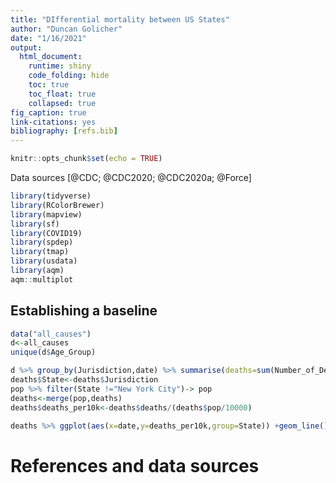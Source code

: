 ```yaml
---
title: "DIfferential mortality between US States"
author: "Duncan Golicher"
date: "1/16/2021"
output:
  html_document:
    runtime: shiny
    code_folding: hide
    toc: true
    toc_float: true
    collapsed: true
fig_caption: true
link-citations: yes
bibliography: [refs.bib]
---
```


```r
knitr::opts_chunk$set(echo = TRUE)
```

Data sources [@CDC; @CDC2020; @CDC2020a; @Force]


```r
library(tidyverse)
library(RColorBrewer)
library(mapview)
library(sf)
library(COVID19)
library(spdep)
library(tmap)
library(usdata)
library(aqm)
aqm::multiplot
```


## Establishing a baseline

```r

data("all_causes")
d<-all_causes
unique(d$Age_Group)

d %>% group_by(Jurisdiction,date) %>% summarise(deaths=sum(Number_of_Deaths)) -> deaths
deaths$State<-deaths$Jurisdiction
pop %>% filter(State !="New York City")-> pop
deaths<-merge(pop,deaths)
deaths$deaths_per10k<-deaths$deaths/(deaths$pop/10000)

```



```r
deaths %>% ggplot(aes(x=date,y=deaths_per10k,group=State)) +geom_line()
```

# References and data sources
